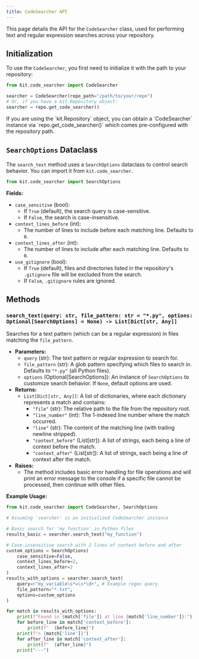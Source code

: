 ```yaml
---
title: CodeSearcher API
---
```



This page details the API for the `CodeSearcher` class, used for performing text and regular expression searches across your repository.

## Initialization

To use the `CodeSearcher`, you first need to initialize it with the path to your repository:

```python
from kit.code_searcher import CodeSearcher

searcher = CodeSearcher(repo_path="/path/to/your/repo")
# Or, if you have a kit.Repository object:
searcher = repo.get_code_searcher()
```

<Aside type="note">
  If you are using the `kit.Repository` object, you can obtain a `CodeSearcher` instance via `repo.get_code_searcher()` which comes pre-configured with the repository path.
</Aside>

## `SearchOptions` Dataclass

The `search_text` method uses a `SearchOptions` dataclass to control search behavior. You can import it from `kit.code_searcher`.

```python
from kit.code_searcher import SearchOptions
```

**Fields:**

*   `case_sensitive` (bool): 
    *   If `True` (default), the search query is case-sensitive.
    *   If `False`, the search is case-insensitive.
*   `context_lines_before` (int):
    *   The number of lines to include before each matching line. Defaults to `0`.
*   `context_lines_after` (int):
    *   The number of lines to include after each matching line. Defaults to `0`.
*   `use_gitignore` (bool):
    *   If `True` (default), files and directories listed in the repository's `.gitignore` file will be excluded from the search.
    *   If `False`, `.gitignore` rules are ignored.

## Methods

### `search_text(query: str, file_pattern: str = "*.py", options: Optional[SearchOptions] = None) -> List[Dict[str, Any]]`

Searches for a text pattern (which can be a regular expression) in files matching the `file_pattern`.

*   **Parameters:**
    *   `query` (str): The text pattern or regular expression to search for.
    *   `file_pattern` (str): A glob pattern specifying which files to search in. Defaults to `"*.py"` (all Python files).
    *   `options` (Optional[SearchOptions]): An instance of `SearchOptions` to customize search behavior. If `None`, default options are used.
*   **Returns:**
    *   `List[Dict[str, Any]]`: A list of dictionaries, where each dictionary represents a match and contains:
        *   `"file"` (str): The relative path to the file from the repository root.
        *   `"line_number"` (int): The 1-indexed line number where the match occurred.
        *   `"line"` (str): The content of the matching line (with trailing newline stripped).
        *   `"context_before"` (List[str]): A list of strings, each being a line of context before the match.
        *   `"context_after"` (List[str]): A list of strings, each being a line of context after the match.
*   **Raises:**
    *   The method includes basic error handling for file operations and will print an error message to the console if a specific file cannot be processed, then continue with other files.

**Example Usage:**

```python
from kit.code_searcher import CodeSearcher, SearchOptions

# Assuming 'searcher' is an initialized CodeSearcher instance

# Basic search for 'my_function' in Python files
results_basic = searcher.search_text("my_function")

# Case-insensitive search with 2 lines of context before and after
custom_options = SearchOptions(
    case_sensitive=False,
    context_lines_before=2,
    context_lines_after=2
)
results_with_options = searcher.search_text(
    query=r"my_variable\s*=\s*\d+", # Example regex query
    file_pattern="*.txt",
    options=custom_options
)

for match in results_with_options:
    print(f"Found in {match['file']} at line {match['line_number']}:")
    for before_line in match['context_before']:
        print(f"  {before_line}")
    print(f"> {match['line']}")
    for after_line in match['context_after']:
        print(f"  {after_line}")
    print("---")
